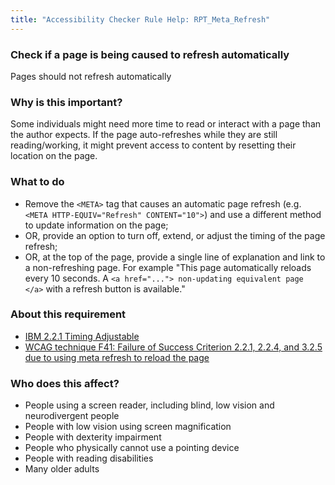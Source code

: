 ```yaml
---
title: "Accessibility Checker Rule Help: RPT_Meta_Refresh"
---
```


<div className="toolHelp">
<Row>
<Column colLg={16} colMd={8} colSm={4} className="toolHead">

### Check if a page is being caused to refresh automatically

<div id="locLevel"></div>

Pages should not refresh automatically

</Column>
</Row>
<Row>
<Column colLg={11} colMd={5} colSm={4} className="toolMain">

### Why is this important?

Some individuals might need more time to read or interact with a page than the author expects. If the page auto-refreshes while they are still reading/working, it might prevent access to content by resetting their location on the page.

<div id="locSnippet"></div>

### What to do

 * Remove the `<META>` tag that causes an automatic page refresh (e.g. `<META HTTP-EQUIV="Refresh" CONTENT="10">`) and use a different method to update information on the page;
 * OR, provide an option to turn off, extend, or adjust the timing of the page refresh;
 * OR, at the top of the page, provide a single line of explanation and link to a non-refreshing page. For example "This page automatically reloads every 10 seconds. A `<a href="..."> non-updating equivalent page </a>` with a refresh button is available."

</Column>
<Column colLg={5} colMd={3} colSm={4} className="toolLeft">

### About this requirement

* [IBM 2.2.1 Timing Adjustable](https://www.ibm.com/able/requirements/requirements/#2_2_1)
* [WCAG technique F41: Failure of Success Criterion 2.2.1, 2.2.4, and 3.2.5 due to using meta refresh to reload the page](https://www.w3.org/WAI/WCAG21/Techniques/failures/F41)

### Who does this affect?

* People using a screen reader, including blind, low vision and neurodivergent people
* People with low vision using screen magnification
* People with dexterity impairment
* People who physically cannot use a pointing device
* People with reading disabilities
* Many older adults

</Column>
</Row>
</div>

